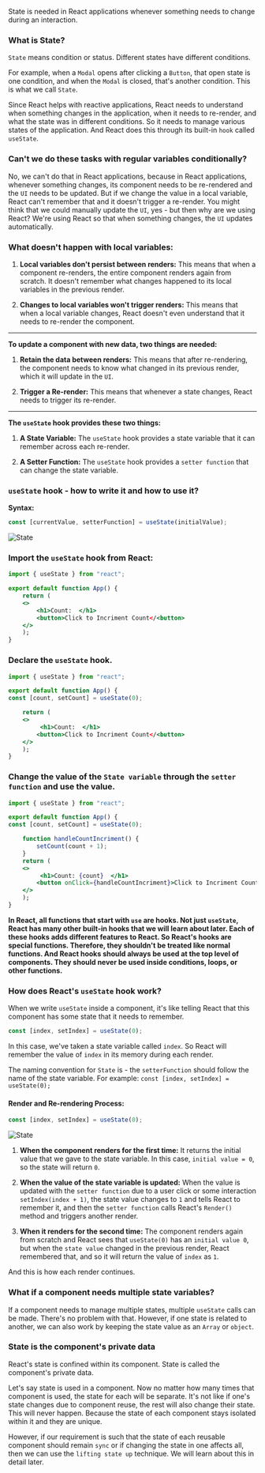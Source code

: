 
State is needed in React applications whenever something needs to change during an interaction.

### What is State?

`State` means condition or status. Different states have different conditions.

For example, when a `Modal` opens after clicking a `Button`, that open state is one condition, and when the `Modal` is closed, that's another condition. This is what we call `State`.

Since React helps with reactive applications, React needs to understand when something changes in the application, when it needs to re-render, and what the state was in different conditions. So it needs to manage various states of the application. And React does this through its built-in `hook` called `useState`.

### Can't we do these tasks with regular variables conditionally?

No, we can't do that in React applications, because in React applications, whenever something changes, its component needs to be re-rendered and the `UI` needs to be updated. But if we change the value in a local variable, React can't remember that and it doesn't trigger a re-render. You might think that we could manually update the `UI`, yes - but then why are we using React? We're using React so that when something changes, the `UI` updates automatically.

### What doesn't happen with local variables:

1. **Local variables don't persist between renders:** This means that when a component re-renders, the entire component renders again from scratch. It doesn't remember what changes happened to its local variables in the previous render.

2. **Changes to local variables won't trigger renders:** This means that when a local variable changes, React doesn't even understand that it needs to re-render the component.

---

**To update a component with new data, two things are needed:**

1. **Retain the data between renders:** This means that after re-rendering, the component needs to know what changed in its previous render, which it will update in the `UI`.

2. **Trigger a Re-render:** This means that whenever a state changes, React needs to trigger its re-render.

---

**The `useState` hook provides these two things:**

1. **A State Variable:** The `useState` hook provides a state variable that it can remember across each re-render.

2. **A Setter Function:** The `useState` hook provides a `setter function` that can change the state variable.

### `useState` hook - how to write it and how to use it?

**Syntax:**

```jsx
const [currentValue, setterFunction] = useState(initialValue);
```

![State](../../../../public/state.svg)

<Steps>

### Import the `useState` hook from React:

```jsx filename="App.jsx" showLineNumbers {1}
import { useState } from "react";

export default function App() {
    return (
    <>
        <h1>Count:  </h1>
        <button>Click to Incriment Count</<button>
    </>
    );
}
```

### Declare the `useState` hook.

```jsx filename="App.jsx" showLineNumbers {4}
import { useState } from "react";

export default function App() {
const [count, setCount] = useState(0);

    return (
    <>
         <h1>Count:  </h1>
        <button>Click to Incriment Count</<button>
    </>
    );
}
```

### Change the value of the `State variable` through the `setter function` and use the value.

```jsx filename="App.jsx" showLineNumbers {7,11-12}
import { useState } from "react";

export default function App() {
const [count, setCount] = useState(0);

    function handleCountIncriment() {
        setCount(count + 1);
    }
    return (
    <>
         <h1>Count: {count}  </h1>
        <button onClick={handleCountIncriment}>Click to Incriment Count</<button>
    </>
    );
}
```

</Steps>

**In React, all functions that start with `use` are hooks. Not just `useState`, React has many other built-in hooks that we will learn about later. Each of these hooks adds different features to React. So React's hooks are special functions. Therefore, they shouldn't be treated like normal functions. And React hooks should always be used at the top level of components. They should never be used inside conditions, loops, or other functions.**

### How does React's `useState` hook work?

When we write `useState` inside a component, it's like telling React that this component has some state that it needs to remember.

```jsx
const [index, setIndex] = useState(0);
```

In this case, we've taken a state variable called `index`. So React will remember the value of `index` in its memory during each render.

<Callout
    type='info'
    emoji='📔'>
    The naming convention for `State` is - the `setterFunction` should follow the
    name of the state variable. For example: `const [index, setIndex] = useState(0);`
</Callout>

#### Render and Re-rendering Process:

```jsx
const [index, setIndex] = useState(0);
```

![State](../../../../public/state.svg)

1. **When the component renders for the first time:** It returns the initial value that we gave to the state variable. In this case, `initial value = 0`, so the state will return `0`.

2. **When the value of the state variable is updated:** When the value is updated with the `setter function` due to a user click or some interaction `setIndex(index + 1)`, the state value changes to `1` and tells React to remember it, and then the `setter function` calls React's `Render()` method and triggers another render.

3. **When it renders for the second time:** The component renders again from scratch and React sees that `useState(0)` has an `initial value 0`, but when the `state value` changed in the previous render, React remembered that, and so it will return the value of `index` as `1`.

And this is how each render continues.

### What if a component needs multiple state variables?

If a component needs to manage multiple states, multiple `useState` calls can be made. There's no problem with that. However, if one state is related to another, we can also work by keeping the state value as an `Array` or `object`.

### State is the component's private data

React's state is confined within its component. State is called the component's private data.

Let's say state is used in a component. Now no matter how many times that component is used, the state for each will be separate. It's not like if one's state changes due to component reuse, the rest will also change their state. This will never happen. Because the state of each component stays isolated within it and they are unique.

However, if our requirement is such that the state of each reusable component should remain `sync` or if changing the state in one affects all, then we can use the `lifting state up` technique. We will learn about this in detail later.

